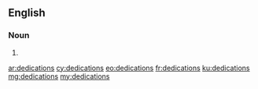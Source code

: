 ==English==

===Noun===
{{head|en|noun plural form}}

# {{plural of|dedication|lang=en}}

[[ar:dedications]]
[[cy:dedications]]
[[eo:dedications]]
[[fr:dedications]]
[[ku:dedications]]
[[mg:dedications]]
[[my:dedications]]